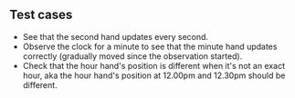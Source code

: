 ## Test cases

- See that the second hand updates every second.
- Observe the clock for a minute to see that the minute hand updates correctly (gradually moved since the observation started).
- Check that the hour hand's position is different when it's not an exact hour, aka the hour hand's position at 12.00pm and 12.30pm should be different.
